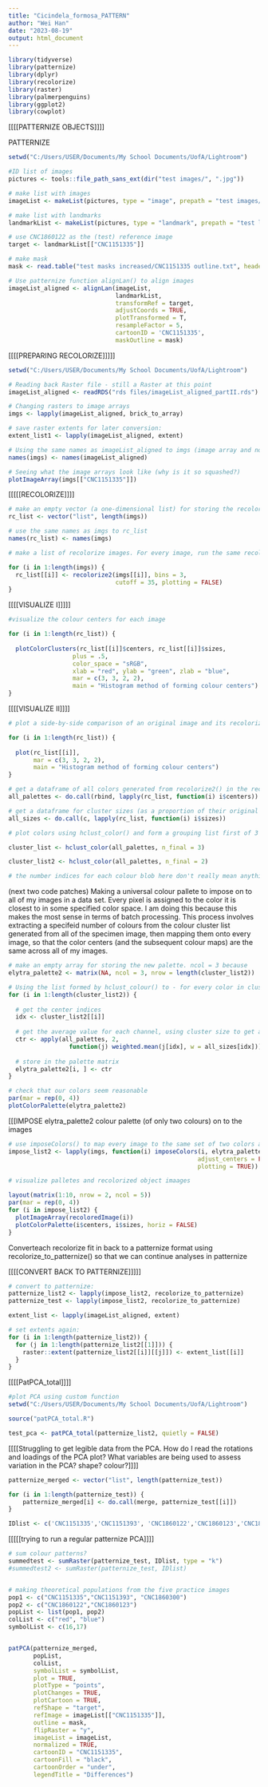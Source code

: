 ---
title: "Cicindela_formosa_PATTERN"
author: "Wei Han"
date: "2023-08-19"
output: html_document
---


```{r}
library(tidyverse)
library(patternize)
library(dplyr)
library(recolorize)
library(raster)
library(palmerpenguins)
library(ggplot2)
library(cowplot)
```

[[[[PATTERNIZE OBJECTS]]]]

PATTERNIZE
```{r}

setwd("C:/Users/USER/Documents/My School Documents/UofA/Lightroom")

#ID list of images
pictures <- tools::file_path_sans_ext(dir("test images/", ".jpg"))

# make list with images
imageList <- makeList(pictures, type = "image", prepath = "test images/", extension = ".jpg")

# make list with landmarks
landmarkList <- makeList(pictures, type = "landmark", prepath = "test landmarks/", extension = "_landmarks.txt")

# use CNC1860122 as the (test) reference image
target <- landmarkList[["CNC1151335"]]

# make mask
mask <- read.table("test masks increased/CNC1151335 outline.txt", header = FALSE)

# Use patternize function alignLan() to align images
imageList_aligned <- alignLan(imageList, 
                              landmarkList, 
                              transformRef = target, 
                              adjustCoords = TRUE,
                              plotTransformed = T, 
                              resampleFactor = 5, 
                              cartoonID = 'CNC1151335',
                              maskOutline = mask)

```


[[[[PREPARING RECOLORIZE]]]]]

```{r}

setwd("C:/Users/USER/Documents/My School Documents/UofA/Lightroom")

# Reading back Raster file - still a Raster at this point
imageList_aligned <- readRDS("rds files/imageList_aligned_partII.rds")

# Changing rasters to image arrays 
imgs <- lapply(imageList_aligned, brick_to_array)

# save raster extents for later conversion:
extent_list1 <- lapply(imageList_aligned, extent)

# Using the same names as imageList_aligned to imgs (image array and not raster)
names(imgs) <- names(imageList_aligned)

# Seeing what the image arrays look like (why is it so squashed?)
plotImageArray(imgs[["CNC1151335"]])

```

[[[[[RECOLORIZE]]]]

```{r}

# make an empty vector (a one-dimensional list) for storing the recolorize objects
rc_list <- vector("list", length(imgs))

# use the same names as imgs to rc_list
names(rc_list) <- names(imgs)

# make a list of recolorize images. For every image, run the same recolorize2() function to fit a recolorize object (Bins = 3, which means that 27 bins will be formed in the colour space because dividing each colour channel into 3 bins forms a total of 27 bins (3^3) since there are 3 colour channels

for (i in 1:length(imgs)) {
  rc_list[[i]] <- recolorize2(imgs[[i]], bins = 3,
                              cutoff = 35, plotting = FALSE)
}

```
[[[[VISUALIZE I]]]]] 

```{r}

#visualize the colour centers for each image 

for (i in 1:length(rc_list)) {
  
  plotColorClusters(rc_list[[i]]$centers, rc_list[[i]]$sizes, 
                  plus = .5,
                  color_space = "sRGB", 
                  xlab = "red", ylab = "green", zlab = "blue", 
                  mar = c(3, 3, 2, 2),
                  main = "Histogram method of forming colour centers")
}

```

[[[[VISUALIZE II]]]]

```{r}

# plot a side-by-side comparison of an original image and its recolorized version, plus the color palette used for recoloring (I still don't understand why my original image is still so squashed)

for (i in 1:length(rc_list)) {
  
  plot(rc_list[[i]], 
       mar = c(3, 3, 2, 2), 
       main = "Histogram method of forming colour centers")
}

```



```{r}
# get a dataframe of all colors generated from recolorize2() in the recolorize objects in rc_list
all_palettes <- do.call(rbind, lapply(rc_list, function(i) i$centers))

# get a dataframe for cluster sizes (as a proportion of their original image):
all_sizes <- do.call(c, lapply(rc_list, function(i) i$sizes))

# plot colors using hclust_color() and form a grouping list first of 3 and 2. In the resulting lists, each element is a vector of which of the original colors should be clustered together. By default, hclust_color() calculates the Euclidean distance matrix between all provided color centers in CIE Lab color space

cluster_list <- hclust_color(all_palettes, n_final = 3)

cluster_list2 <- hclust_color(all_palettes, n_final = 2)

# the number indices for each colour blob here don't really mean anything - they're just colour indices used in the package? I think?
```

(next two code patches) Making a universal colour pallete to impose on to all of my images in a data set. Every pixel is assigned to the color it is closest to in some specified color space. I am doing this because this makes the most sense in terms of batch processing. This process involves extracting a specifeid number of colours from the colour cluster list generated from all of the specimen image, then mapping them onto every image, so that the color centers (and the subsequent colour maps) are the same across all of my images.

```{r}
# make an empty array for storing the new palette. ncol = 3 because 
elytra_palette2 <- matrix(NA, ncol = 3, nrow = length(cluster_list2))

# Using the list formed by hclust_colour() to - for every color in cluster_list...
for (i in 1:length(cluster_list2)) {
  
  # get the center indices
  idx <- cluster_list2[[i]]
  
  # get the average value for each channel, using cluster size to get a weighted average
  ctr <- apply(all_palettes, 2,
                 function(j) weighted.mean(j[idx], w = all_sizes[idx]))
  
  # store in the palette matrix
  elytra_palette2[i, ] <- ctr
}

# check that our colors seem reasonable
par(mar = rep(0, 4))
plotColorPalette(elytra_palette2)
```

[[[IMPOSE elytra_palette2 colour palette (of only two colours) on to the images

```{r}

# use imposeColors() to map every image to the same set of two colors as earlier defined by hcluster_color(). Imposecolors takes an image and a set of color centers, and assigns each pixel to the most similar provided color as earlier defined. This is done for batch processing because it produces a set of images with identical colors. 
impose_list2 <- lapply(imgs, function(i) imposeColors(i, elytra_palette2, 
                                                     adjust_centers = FALSE, 
                                                     plotting = TRUE))
```

```{r}

# visualize palletes and recolorized object imaages 

layout(matrix(1:10, nrow = 2, ncol = 5))
par(mar = rep(0, 4))
for (i in impose_list2) { 
  plotImageArray(recoloredImage(i))
  plotColorPalette(i$centers, i$sizes, horiz = FALSE)
}
```

Converteach recolorize fit in back to a patternize format using recolorize_to_patternize() so that we can continue analyses in patternize

[[[[CONVERT BACK TO PATTERNIZE]]]]]
```{r}

# convert to patternize:
patternize_list2 <- lapply(impose_list2, recolorize_to_patternize)
patternize_test <- lapply(impose_list2, recolorize_to_patternize)

extent_list <- lapply(imageList_aligned, extent)

# set extents again:
for (i in 1:length(patternize_list2)) {
  for (j in 1:length(patternize_list2[[1]])) {
    raster::extent(patternize_list2[[i]][[j]]) <- extent_list[[i]]
  }
}
```

[[[[PatPCA_total]]]]
```{r}

#plot PCA using custom function 
setwd("C:/Users/USER/Documents/My School Documents/UofA/Lightroom")

source("patPCA_total.R")

test_pca <- patPCA_total(patternize_list2, quietly = FALSE)

```

[[[[Struggling to get legible data from the PCA. How do I read the rotations and loadings of the PCA plot? What variables are being used to assess variation in the PCA? shape? colour?]]]]

```{r}
patternize_merged <- vector("list", length(patternize_test))

for (i in 1:length(patternize_test)) {
    patternize_merged[i] <- do.call(merge, patternize_test[[i]])
}

IDlist <- c('CNC1151335','CNC1151393', 'CNC1860122','CNC1860123','CNC1860300')
```


[[[[[trying to run a regular patternize PCA]]]]

```{r}
# sum colour patterns?
summedtest <- sumRaster(patternize_test, IDlist, type = "k")
#summedtest2 <- sumRaster(patternize_test, IDlist)


# making theoretical populations from the five practice images 
pop1 <- c("CNC1151335","CNC1151393", "CNC1860300")
pop2 <- c("CNC1860122","CNC1860123")
popList <- list(pop1, pop2)
colList <- c("red", "blue")
symbolList <- c(16,17)


patPCA(patternize_merged, 
       popList,
       colList,
       symbolList = symbolList, 
       plot = TRUE,
       plotType = "points",
       plotChanges = TRUE,
       plotCartoon = TRUE,
       refShape = "target",
       refImage = imageList[["CNC1151335"]], 
       outline = mask,
       flipRaster = "y", 
       imageList = imageList,
       normalized = TRUE,
       cartoonID = "CNC1151335",
       cartoonFill = "black", 
       cartoonOrder = "under", 
       legendTitle = "Differences")

```

